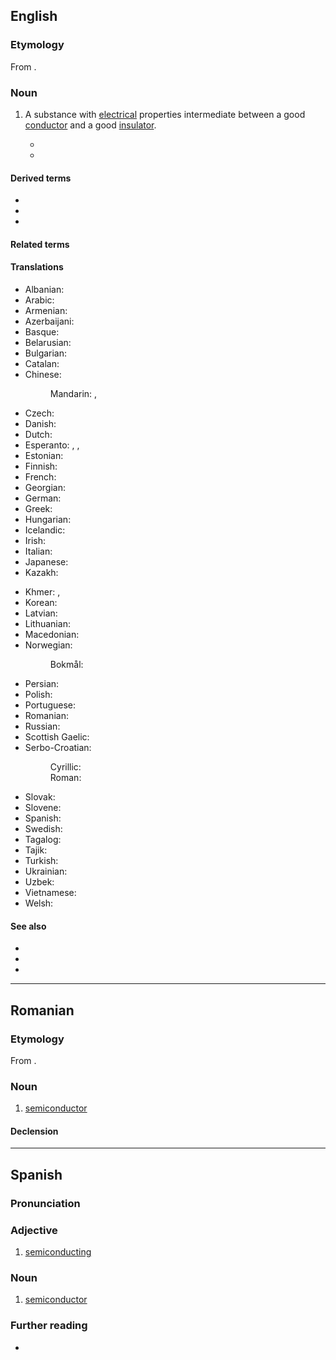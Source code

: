==English==
{{wikipedia}}

===Etymology===
From {{prefix|en|semi|conductor}}.

===Noun===
{{en-noun}}

# {{lb|en|physics}} A substance with [[electrical]] properties intermediate between a good [[conductor]] and a good [[insulator]].
#* {{quote-book|en|title=Natural Philosophy for General Readers and Young Persons|page=422|author=Adolphe Ganot|year=1876|passage=In this sense we are to understand the following table in which bodies are classed as ''conductors'', '''''semiconductors''''', and ''nonconductors''; those bodies being conveniently designated as conductors which, when applied to an electroscope charged with either kind of electricity discharge it almost instantaneously; '''semiconductors''' being those which discharge it in a short but measurable time, a few seconds, for instance; while nonconductors effect no discharge even, in the course of a minute.}}
#* {{quote-book|en|title=A System of Physiologic Therapeutics: Electrotherapy|author=George W. Jacoby|year=1901|passage=The following table of conductors may therefore be used in inverse order as a table of resistances, the good conductors being bodies of slight resistance, the '''semiconductors''' being bodies of great resistance, and the insulators being bodies of so great resistance that they almost effectually oppose the passage of any current.}}

====Derived terms====
* {{l|en|intrinsic semiconductor}}
* {{l|en|semiconductor heterostructure}}
* {{l|en|semiconductor memory}}

====Related terms====
{{rel3|en|semiconductance|semiconducting|semiconduction|semiconductive|semiconductivity}}

====Translations====
{{trans-top|substance with electrical properties between conductor and insulator}}
* Albanian: {{t+|sq|gjysmëpërcjellës}}
* Arabic: {{t|ar|شِبْه مُوَصِّل|m}}
* Armenian: {{t+|hy|կիսահաղորդիչ}}
* Azerbaijani: {{t|az|yarımkeçirici}}
* Basque: {{t|eu|erdieroale}}
* Belarusian: {{t|be|паўправадні́к|m}}
* Bulgarian: {{t|bg|полупрово́дник|m}}
* Catalan: {{t|ca|semiconductor|m}}
* Chinese:
*: Mandarin: {{t+|cmn|半導體}}, {{t+|cmn|半导体|tr=bàndǎotǐ}}
* Czech: {{t+|cs|polovodič|m}}
* Danish: {{t+|da|halvleder|c}}
* Dutch: {{t+|nl|halfgeleider|m}}
* Esperanto: {{t|eo|duonkonduktaĵo}}, {{t|eo|semikonduktaĵo}}, {{t|eo|duonkonduktanto}}
* Estonian: {{t+|et|pooljuht}}
* Finnish: {{t+|fi|puolijohde}}
* French: {{t+|fr|semiconducteur|m}}
* Georgian: {{t|ka|ნახევარგამტარი}}
* German: {{t+|de|Halbleiter|m}}
* Greek: {{t+|el|ημιαγωγός|m}}
* Hungarian: {{t+|hu|félvezető}}
* Icelandic: {{t|is|hálfleiðari|m}}
* Irish: {{t|ga|leathsheoltóir|m}}
* Italian: {{t+|it|semiconduttore|m}}
* Japanese: {{t+|ja|半導体|tr=はんどうたい, handōtai}}
* Kazakh: {{t|kk|шалаөткізгіш}}
{{trans-mid}}
* Khmer: {{t|km|អង្គធាតុកន្លះចម្លង|tr=?}}, {{t|km|សឺមីកុងឌុចទ័រ|tr=?}}
* Korean: {{t+|ko|반도체(半導體)}}
* Latvian: {{t|lv|pusvadītājs|m}}
* Lithuanian: {{t|lt|puslaidininkis|m}}
* Macedonian: {{t|mk|полуспроводник|m}}
* Norwegian:
*: Bokmål: {{t|nb|halvleder|m}}
* Persian: {{t|fa|نیم‌رسانا|tr=nim-resânâ}}
* Polish: {{t+|pl|półprzewodnik|m}}
* Portuguese: {{t+|pt|semicondutor|m}}
* Romanian: {{t+|ro|semiconductor|n}}
* Russian: {{t+|ru|полупроводни́к|m}}
* Scottish Gaelic: {{t|gd|fo-ghiùlanair|m}}
* Serbo-Croatian:
*: Cyrillic: {{t|sh|полуво̀дӣч|m}}
*: Roman: {{t+|sh|poluvòdīč|m}}
* Slovak: {{t|sk|polovodič|m}}
* Slovene: {{t|sl|polprevodnik|m}}
* Spanish: {{t+|es|semiconductor|m}}
* Swedish: {{t+|sv|halvledare|c}}
* Tagalog: {{t|tl|malasaluyan}}
* Tajik: {{t|tg|нимноқил}}
* Turkish: {{t+|tr|yarı iletken}}
* Ukrainian: {{t|uk|напівпровідни́к|m}}
* Uzbek: {{t|uz|yarimoʻtkazgich}}
* Vietnamese: {{t|vi|chất bán dẫn}}
* Welsh: {{t|cy|lled-ddargludydd|m}}
{{trans-bottom}}

====See also====
* {{l|en|germanium}}
* {{l|en|silicium}}
* {{l|en|silicon}}

----

==Romanian==

===Etymology===
From {{bor|ro|fr|semi-conducteur}}.

===Noun===
{{ro-noun|n|semiconductoare}}

# {{lb|ro|physics}} [[#English|semiconductor]]

====Declension====
{{ro-decl-adj}}

----

==Spanish==

===Pronunciation===
{{es-pr}}

===Adjective===
{{es-adj}}

# [[semiconducting]]

===Noun===
{{es-noun|m}}

# {{lb|es|physics}} [[#English|semiconductor]]

===Further reading===
* {{R:es:DRAE}}